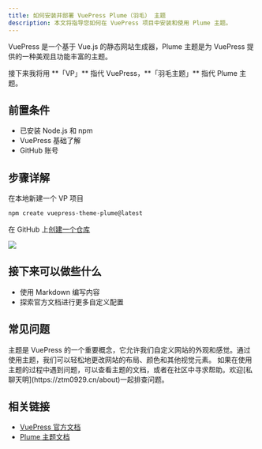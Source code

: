 ```yaml
---
title: 如何安装并部署 VuePress Plume（羽毛） 主题
description: 本文将指导您如何在 VuePress 项目中安装和使用 Plume 主题。
---
```


VuePress 是一个基于 Vue.js 的静态网站生成器，Plume 主题是为 VuePress
提供的一种美观且功能丰富的主题。

<Callout type="success">
  接下来我将用 **「VP」** 指代 VuePress，**「羽毛主题」** 指代 Plume 主题。
</Callout>

## 前置条件

- 已安装 Node.js 和 npm
- VuePress 基础了解
- GitHub 账号

## 步骤详解

在本地新建一个 VP 项目

```bash
npm create vuepress-theme-plume@latest
```

在 GitHub 上[创建一个仓库](https://github.com/new)

![](/tutorials/github-create-a-new-repository.png)

## 接下来可以做些什么

- 使用 Markdown 编写内容
- 探索官方文档进行更多自定义配置



## 常见问题

<Accordions type="multiple">
  <Accordion title="什么是主题？">主题是 VuePress 的一个重要概念，它允许我们自定义网站的外观和感觉。通过使用主题，我们可以轻松地更改网站的布局、颜色和其他视觉元素。</Accordion>
  <Accordion title="使用主题过程中遇到问题怎么办？">如果在使用主题的过程中遇到问题，可以查看主题的文档，或者在社区中寻求帮助。欢迎[私聊天明](https://ztm0929.cn/about)一起排查问题。</Accordion>
</Accordions>

## 相关链接

- [VuePress 官方文档](https://vuepress.vuejs.org/zh/)
- [Plume 主题文档](https://theme-plume.vuejs.press/)
